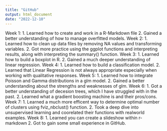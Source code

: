 ```yaml
---
title: "GitHub"
output: html_document
date: "2022-12-10"
---
```

Week 1:
  1. Learned how to create and work in a R-Markdown file
  2. Gained a better understanding of how to manage overfitted models.
Week 2:
  1. Learned how to clean up data files by removing NA values and transforming variables. 
  2. Got more practice using the ggplot functions and interpreting results, along with interpreting the summary() function.
Week 3:
  1. Learned how to build a boxplot in R.
  2. Gained a much deeper understanding of linear regression.
Week 4:
  1. Learned how to build a classification model.
  2. Learned that Linear Regression is not always appropriate especially when working with qualitative responses.
Week 5:
  1. Learned how to integrate Poisson and Gamma distributions in a glm model.
  2. Gained a better understanding about the strengths and weaknesses of glm.
Week 6:
  1. Got a better understanding of decesion trees, which I have struggled with in the past.
  2. Learned what a gradient boosting machine is and their pros/cons.
Week 7:
  1. Learned a much more efficent way to determine optimal number of clusters using fviz_nbclust() function.
  2. Took a deep dive into unsupervised learning and coorelated their functions with realworld examples.
Week 8:
  1. Learned you can create a slideshow within r-markdown
  2. Got to gain some small experience in GitHub.
  
  
  